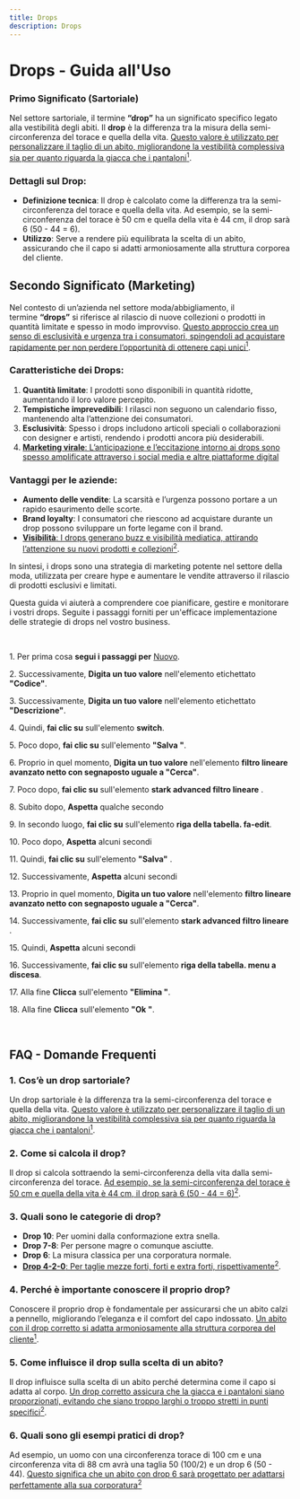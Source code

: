 ```yaml
---
title: Drops
description: Drops
---
```


# Drops - Guida all'Uso



### **Primo Significato (Sartoriale)**

Nel settore sartoriale, il termine **“drop”** ha un significato specifico legato alla vestibilità degli abiti. Il **drop** è la differenza tra la misura della semi-circonferenza del torace e quella della vita. [Questo valore è utilizzato per personalizzare il taglio di un abito, migliorandone la vestibilità complessiva sia per quanto riguarda la giacca che i pantaloni](https://www.anticasartorianapoletana.it/negozio-online/page18)[<sup>1</sup>](https://www.anticasartorianapoletana.it/negozio-online/page18).

### Dettagli sul Drop:

* **Definizione tecnica**: Il drop è calcolato come la differenza tra la semi-circonferenza del torace e quella della vita. Ad esempio, se la semi-circonferenza del torace è 50 cm e quella della vita è 44 cm, il drop sarà 6 (50 - 44 = 6).
* **Utilizzo**: Serve a rendere più equilibrata la scelta di un abito, assicurando che il capo si adatti armoniosamente alla struttura corporea del cliente.



## **Secondo Significato (Marketing)**

Nel contesto di un’azienda nel settore moda/abbigliamento, il termine **“drops”** si riferisce al rilascio di nuove collezioni o prodotti in quantità limitate e spesso in modo improvviso. [Questo approccio crea un senso di esclusività e urgenza tra i consumatori, spingendoli ad acquistare rapidamente per non perdere l’opportunità di ottenere capi unici](https://corocaibl.it/blog/drop-significato-abbigliamento/)[<sup>1</sup>](https://corocaibl.it/blog/drop-significato-abbigliamento/).

### Caratteristiche dei Drops:

1. **Quantità limitate**: I prodotti sono disponibili in quantità ridotte, aumentando il loro valore percepito.
2. **Tempistiche imprevedibili**: I rilasci non seguono un calendario fisso, mantenendo alta l’attenzione dei consumatori.
3. **Esclusività**: Spesso i drops includono articoli speciali o collaborazioni con designer e artisti, rendendo i prodotti ancora più desiderabili.
4. [**Marketing virale**: L’anticipazione e l’eccitazione intorno ai drops sono spesso amplificate attraverso i social media e altre piattaforme digital](https://corocaibl.it/blog/drop-significato-abbigliamento/)

### Vantaggi per le aziende:

* **Aumento delle vendite**: La scarsità e l’urgenza possono portare a un rapido esaurimento delle scorte.
* **Brand loyalty**: I consumatori che riescono ad acquistare durante un drop possono sviluppare un forte legame con il brand.
* [**Visibilità**: I drops generano buzz e visibilità mediatica, attirando l’attenzione su nuovi prodotti e collezioni](https://www.itsmachinalonati.it/dizionario-della-moda)[<sup>2</sup>](https://www.itsmachinalonati.it/dizionario-della-moda).

In sintesi, i drops sono una strategia di marketing potente nel settore della moda, utilizzata per creare hype e aumentare le vendite attraverso il rilascio di prodotti esclusivi e limitati.

Questa guida vi aiuterà a comprendere coe pianificare, gestire e monitorare i vostri drops. Seguite i passaggi forniti per un'efficace implementazione delle strategie di drops nel vostro business.

 

1\. Per prima cosa **segui i passaggi per** [Nuovo](/docs/Z_Operazioni%20base/Nuovo).

2\. Successivamente, **Digita un tuo valore** nell'elemento etichettato **"Codice"**.

3\. Successivamente, **Digita un tuo valore** nell'elemento etichettato **"Descrizione"**.

4\. Quindi, **fai clic su** sull'elemento  **switch**.

5\. Poco dopo, **fai clic su** sull'elemento **"Salva "**.

6\. Proprio in quel momento, **Digita un tuo valore** nell'elemento **filtro lineare avanzato netto con segnaposto uguale a "Cerca"**.

7\. Poco dopo, **fai clic su** sull'elemento **stark advanced filtro lineare** .

8\. Subito dopo, **Aspetta** qualche secondo

9\. In secondo luogo, **fai clic su** sull'elemento **riga della tabella. fa-edit**.

10\. Poco dopo, **Aspetta** alcuni secondi

11\. Quindi, **fai clic su** sull'elemento **"Salva"** .

12\. Successivamente, **Aspetta** alcuni secondi

13\. Proprio in quel momento, **Digita un tuo valore** nell'elemento **filtro lineare avanzato netto con segnaposto uguale a "Cerca"**.

14\. Successivamente, **fai clic su** sull'elemento **stark advanced filtro lineare** .

15\. Quindi, **Aspetta** alcuni secondi

16\. Successivamente, **fai clic su** sull'elemento **riga della tabella. menu a discesa**.

17\. Alla fine **Clicca** sull'elemento **"Elimina "**.

18\. Alla fine **Clicca** sull'elemento **"Ok "**.

 

## FAQ - Domande Frequenti

### 1. **Cos’è un drop sartoriale?**

Un drop sartoriale è la differenza tra la semi-circonferenza del torace e quella della vita. [Questo valore è utilizzato per personalizzare il taglio di un abito, migliorandone la vestibilità complessiva sia per quanto riguarda la giacca che i pantaloni](https://www.garnstudio.com/faq.php?cid=4)[<sup>1</sup>](https://www.garnstudio.com/faq.php?cid=4).

### 2. **Come si calcola il drop?**

Il drop si calcola sottraendo la semi-circonferenza della vita dalla semi-circonferenza del torace. [Ad esempio, se la semi-circonferenza del torace è 50 cm e quella della vita è 44 cm, il drop sarà 6 (50 - 44 = 6)](https://www.anticasartorianapoletana.it/negozio-online/page18)[<sup>2</sup>](https://www.anticasartorianapoletana.it/negozio-online/page18).

### 3. **Quali sono le categorie di drop?**

* **Drop 10**: Per uomini dalla conformazione extra snella.
* **Drop 7-8**: Per persone magre o comunque asciutte.
* **Drop 6**: La misura classica per una corporatura normale.
* [**Drop 4-2-0**: Per taglie mezze forti, forti e extra forti, rispettivamente](https://www.anticasartorianapoletana.it/negozio-online/page18)[<sup>2</sup>](https://www.anticasartorianapoletana.it/negozio-online/page18).

### 4. **Perché è importante conoscere il proprio drop?**

Conoscere il proprio drop è fondamentale per assicurarsi che un abito calzi a pennello, migliorando l’eleganza e il comfort del capo indossato. [Un abito con il drop corretto si adatta armoniosamente alla struttura corporea del cliente](https://www.garnstudio.com/faq.php?cid=4)[<sup>1</sup>](https://www.garnstudio.com/faq.php?cid=4).

### 5. **Come influisce il drop sulla scelta di un abito?**

Il drop influisce sulla scelta di un abito perché determina come il capo si adatta al corpo. [Un drop corretto assicura che la giacca e i pantaloni siano proporzionati, evitando che siano troppo larghi o troppo stretti in punti specifici](https://www.anticasartorianapoletana.it/negozio-online/page18)[<sup>2</sup>](https://www.anticasartorianapoletana.it/negozio-online/page18).

### 6. **Quali sono gli esempi pratici di drop?**

Ad esempio, un uomo con una circonferenza torace di 100 cm e una circonferenza vita di 88 cm avrà una taglia 50 (100/2) e un drop 6 (50 - 44). [Questo significa che un abito con drop 6 sarà progettato per adattarsi perfettamente alla sua corporatura](https://www.anticasartorianapoletana.it/negozio-online/page18)[<sup>2</sup>](https://www.anticasartorianapoletana.it/negozio-online/page18)